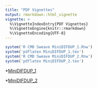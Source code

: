 ```yaml
---
title: "PDF Vignettes"
output: rmarkdown::html_vignette
vignette: >
  %\VignetteIndexEntry{PDF Vignettes}
  %\VignetteEngine{knitr::rmarkdown}
  %\VignetteEncoding{UTF-8}
---
```


<!-- This approach described in
    https://github.com/r-lib/pkgdown/issues/781#issuecomment-792208432 -->

```r
system('R CMD Sweave MiniDIFDUP_1.Rnw')
system('pdflatex MiniDIFDUP_1.tex')
system('R CMD Sweave MiniDIFDUP_2.Rnw')
system('pdflatex MiniDIFDUP_2.tex')
```

<!--- <iframe src="MiniDIFDUP_1.pdf"/> -->
*[MiniDIFDUP_1](MiniDIFDUP_1.pdf){target="_blank"}

<!--- <iframe src="MiniDIFDUP_2.pdf"/> -->
*[MiniDIFDUP_2](MiniDIFDUP_2.pdf){target="_blank"}

